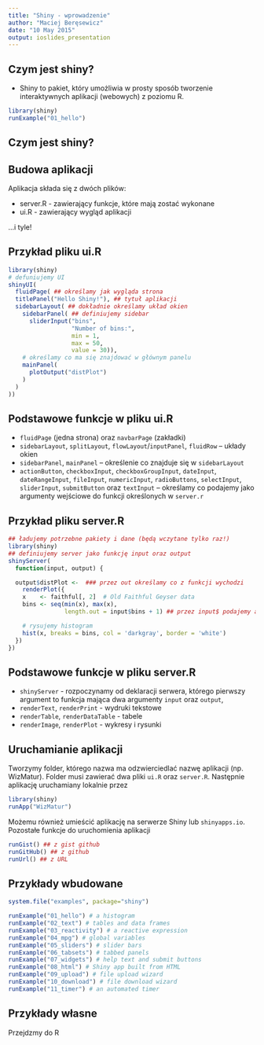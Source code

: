 ```yaml
---
title: "Shiny - wprowadzenie"
author: "Maciej Beręsewicz"
date: "10 May 2015"
output: ioslides_presentation
---
```


## Czym jest shiny?

* Shiny to pakiet, który umożliwia w prosty sposób tworzenie interaktywnych aplikacji (webowych) z poziomu R.

```r
library(shiny)
runExample("01_hello")
``` 

## Czym jest shiny?


## Budowa aplikacji

Aplikacja składa się z dwóch plików:

- server.R - zawierający funkcje, które mają zostać wykonane
- ui.R - zawierający wygląd aplikacji

...i tyle!

## Przykład pliku ui.R

```r
library(shiny)
# defuniujemy UI
shinyUI(
  fluidPage( ## określamy jak wygląda strona
  titlePanel("Hello Shiny!"), ## tytuł aplikacji
  sidebarLayout( ## dokładnie określamy układ okien
    sidebarPanel( ## definiujemy sidebar
      sliderInput("bins",
                  "Number of bins:",
                  min = 1,
                  max = 50,
                  value = 30)),
    # określamy co ma się znajdować w głównym panelu
    mainPanel(
      plotOutput("distPlot")
    )
  )
))
```

## Podstawowe funkcje w pliku ui.R

* `fluidPage` (jedna strona) oraz `navbarPage` (zakładki)
* `sidebarLayout`, `splitLayout`, `flowLayout`/`inputPanel`, `fluidRow` -- układy okien
* `sidebarPanel`, `mainPanel` -- określenie co znajduje się w `sidebarLayout`
* `actionButton`, `checkboxInput`, `checkboxGroupInput`, `dateInput`, `dateRangeInput`, `fileInput`, `numericInput`, `radioButtons`, `selectInput`, `sliderInput`, `submitButton` oraz `textInput` -- określamy co podajemy jako argumenty wejściowe do funkcji określonych w `server.r`


## Przykład pliku server.R

```r
## ładujemy potrzebne pakiety i dane (będą wczytane tylko raz!)
library(shiny)
## definiujemy server jako funkcję input oraz output
shinyServer(
  function(input, output) {

  output$distPlot <-  ### przez out określamy co z funkcji wychodzi
    renderPlot({ 
    x    <- faithful[, 2]  # Old Faithful Geyser data
    bins <- seq(min(x), max(x), 
                length.out = input$bins + 1) ## przez input$ podajemy argumenty wejściowe

    # rysujemy histogram
    hist(x, breaks = bins, col = 'darkgray', border = 'white')
  })
})
```

## Podstawowe funkcje w pliku server.R

* `shinyServer` - rozpoczynamy od deklaracji serwera, którego pierwszy argument to funkcja mająca dwa argumenty `input` oraz `output`,
* `renderText`, `renderPrint` - wydruki tekstowe
* `renderTable`, `renderDataTable` - tabele
* `renderImage`, `renderPlot` - wykresy i rysunki


## Uruchamianie aplikacji

Tworzymy folder, którego nazwa ma odzwierciedlać nazwę aplikacji (np. WizMatur). Folder musi zawierać dwa pliki `ui.R` oraz `server.R`. Następnie aplikację uruchamiany lokalnie przez

```r
library(shiny)
runApp("WizMatur")
```

Możemu również umieścić aplikację na serwerze Shiny lub `shinyapps.io`. Pozostałe funkcje do uruchomienia aplikacji

```r
runGist() ## z gist github
runGitHub() ## z github
runUrl() ## z URL
```

## Przykłady wbudowane

```r
system.file("examples", package="shiny")

runExample("01_hello") # a histogram
runExample("02_text") # tables and data frames
runExample("03_reactivity") # a reactive expression
runExample("04_mpg") # global variables
runExample("05_sliders") # slider bars
runExample("06_tabsets") # tabbed panels
runExample("07_widgets") # help text and submit buttons
runExample("08_html") # Shiny app built from HTML
runExample("09_upload") # file upload wizard
runExample("10_download") # file download wizard
runExample("11_timer") # an automated timer
```

## Przykłady własne

Przejdzmy do R

